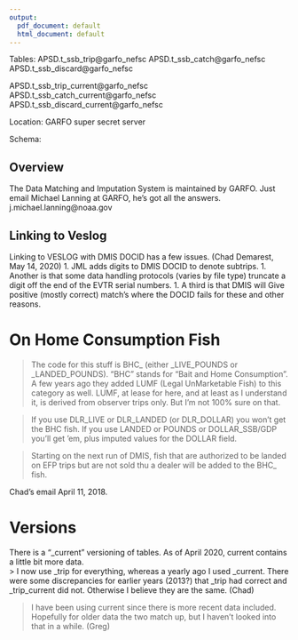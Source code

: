 ```yaml
---
output:
  pdf_document: default
  html_document: default
---
```

Tables: 
APSD.t_ssb_trip@garfo_nefsc
APSD.t_ssb_catch@garfo_nefsc 
APSD.t_ssb_discard@garfo_nefsc

APSD.t_ssb_trip_current@garfo_nefsc
APSD.t_ssb_catch_current@garfo_nefsc 
APSD.t_ssb_discard_current@garfo_nefsc


Location: GARFO super secret server

Schema: 

## Overview
The Data Matching and Imputation System is maintained by GARFO. Just email Michael Lanning at GARFO, he's got all the answers. j.michael.lanning@noaa.gov 

## Linking to Veslog

Linking to VESLOG with DMIS DOCID has a few issues. (Chad Demarest, May 14, 2020)
1.  JML adds digits to DMIS DOCID to denote subtrips.
1.  Another is that some data handling protocols (varies by file type) truncate a digit off the end of the EVTR serial numbers.
1.  A third is that DMIS will Give positive (mostly correct) match’s where the DOCID fails for these and other reasons.



# On Home Consumption Fish

> The code for this stuff is BHC_ (either _LIVE_POUNDS or _LANDED_POUNDS).  "BHC" stands for "Bait and Home Consumption".  A few years ago they added LUMF (Legal UnMarketable Fish) to this category as well.  LUMF, at lease for here, and at least as I understand it, is derived from observer trips only.  But I'm not 100% sure on that.

>If you use DLR_LIVE or DLR_LANDED (or DLR_DOLLAR) you won't get the BHC fish.  If you use LANDED or POUNDS or DOLLAR_SSB/GDP you'll get 'em, plus imputed values for the DOLLAR field.

>Starting on the next run of DMIS, fish that are authorized to be landed on EFP trips but are not sold thu a dealer will be added to the BHC_ fish.  

Chad's email April 11, 2018.

# Versions

There is a "_current" versioning of tables. As of April 2020, current contains a little bit more data.  
> I now use _trip for everything, whereas a yearly ago I used _current.  There were some discrepancies for earlier years (2013?) that _trip had correct and _trip_current did not.  Otherwise I believe they are the same. (Chad)

>I have been using current since there is more recent data included. Hopefully for older data the two match up, but I haven't looked into that in a while. (Greg)
